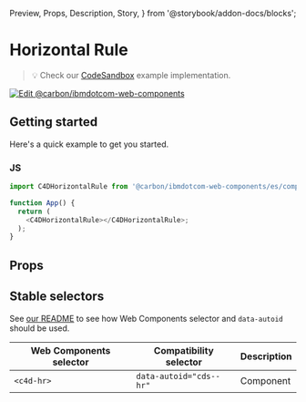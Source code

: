   Preview,
  Props,
  Description,
  Story,
} from '@storybook/addon-docs/blocks';

# Horizontal Rule

> 💡 Check our
> [CodeSandbox](https://stackblitz.com/github/carbon-design-system/carbon-for-ibm-dotcom/tree/main/packages/web-components/examples/codesandbox/components-react/horizontal-rule)
> example implementation.

[![Edit @carbon/ibmdotcom-web-components](https://developer.stackblitz.com/img/open_in_stackblitz.svg)](https://stackblitz.com/github/carbon-design-system/carbon-for-ibm-dotcom/tree/main/packages/web-components/examples/codesandbox/components-react/horizontal-rule)

## Getting started

Here's a quick example to get you started.

### JS

```javascript
import C4DHorizontalRule from '@carbon/ibmdotcom-web-components/es/components-react/horizontal-rule/horizontal-rule';

function App() {
  return (
    <C4DHorizontalRule></C4DHorizontalRule>;
  );
}
```

## Props

<Props of={PropTypesRef} />

## Stable selectors

See
[our README](https://github.com/carbon-design-system/carbon-for-ibm-dotcom/tree/main/packages/web-components#stable-selectors-for-analytics-and-integratione2e-testing-in-web-components)
to see how Web Components selector and `data-autoid` should be used.

| Web Components selector | Compatibility selector  | Description |
| ----------------------- | ----------------------- | ----------- |
| `<c4d-hr>`              | `data-autoid="cds--hr"` | Component   |

<Description markdown={contributing} />
